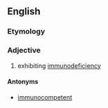 ==English==

===Etymology===
{{prefix|immuno|deficient}}

===Adjective===
{{en-adj}}

# exhibiting [[immunodeficiency]]

====Antonyms====
* [[immunocompetent]]